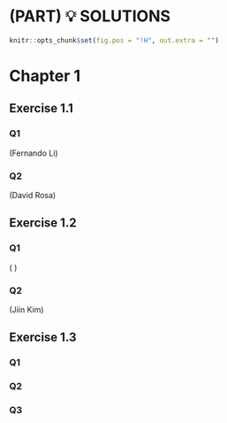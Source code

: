 
# (PART) 💡 SOLUTIONS {-}

```r
knitr::opts_chunk$set(fig.pos = "!H", out.extra = "")
```

# Chapter 1 {- #ch1}

## Exercise 1.1 {- #q1.1}

### Q1 {- #q1.1.1}
(Fernando Li)

### Q2 {- #q1.1.2}
(David Rosa)

## Exercise 1.2 {- #q1.2}

### Q1 {- #q1.2.1} 
( )

### Q2 {- #q1.2.2} 
(Jiin Kim)

## Exercise 1.3 {- #q1.3}

### Q1 {- #q1.3.1}

### Q2 {- #q1.3.2}

### Q3 {- #q1.3.3}
